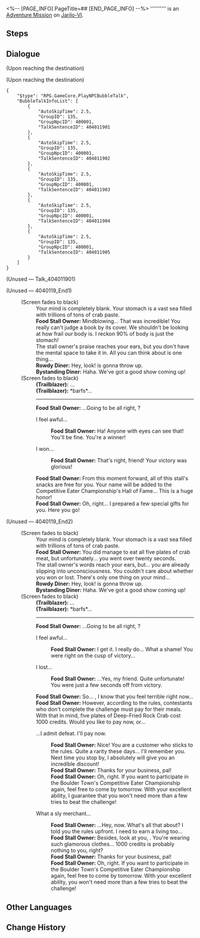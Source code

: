 <%-- [PAGE_INFO]
PageTitle=##
[END_PAGE_INFO] --%>
{{Stub|Dialogue.}}
{{Mission Infobox
|id            = 4040119
|title         = 
|image         = <!--Mission .png-->
|type          = Adventure
|event_name    = 
|chapter       = 
|requirements  = [[Trailblaze Mission]] ''[[Lingering Shadows]]'' completed
|summary       = <!--official mission summary from Fate's Atlas-->
|characters    = Bystanding Diner; Food Stall Owner; Rowdy Diner; Trailblazer
|startLocation = [[Jarilo-VI]] - [[Boulder Town]]
|world         = Jarilo-VI
|area          = Boulder Town
|prev          = 
|next          = 
|rewards       = Shield (Item)*20; Diet Fried Rice*1
}}
'''''''''' is an [[Adventure Mission]] on [[Jarilo-VI]].

==Steps==


<!--
==Gameplay Notes==

--><!--
==Trial Character==

-->
==Dialogue==
{{Stub Dialogue}}
;(Upon reaching the destination)

;(Upon reaching the destination)
<pre>{
	"$type": "RPG.GameCore.PlayNPCBubbleTalk",
	"BubbleTalkInfoList": [
		{
			"AutoSkipTime": 2.5,
			"GroupID": 135,
			"GroupNpcID": 400001,
			"TalkSentenceID": 404011901
		},
		{
			"AutoSkipTime": 2.5,
			"GroupID": 135,
			"GroupNpcID": 400001,
			"TalkSentenceID": 404011902
		},
		{
			"AutoSkipTime": 2.5,
			"GroupID": 135,
			"GroupNpcID": 400001,
			"TalkSentenceID": 404011903
		},
		{
			"AutoSkipTime": 2.5,
			"GroupID": 135,
			"GroupNpcID": 400001,
			"TalkSentenceID": 404011904
		},
		{
			"AutoSkipTime": 2.5,
			"GroupID": 135,
			"GroupNpcID": 400001,
			"TalkSentenceID": 404011905
		}
	]
}</pre>
;(Unused &mdash; Talk_404011901)


;(Unused &mdash; 4040119_End1)
:<!--0.5-second delay-->
:;(Screen fades to black)
::Your mind is completely blank. Your stomach is a vast sea filled with trillions of tons of crab paste.
::'''Food Stall Owner:''' Mindblowing... That was incredible! You really can't judge a book by its cover. We shouldn't be looking at how frail our {{MC|f=gal's|m=dude's}} body is. I reckon 90% of {{MC|f=her|m=his}} body is just the stomach!
::The stall owner's praise reaches your ears, but you don't have the mental space to take it in. All you can think about is one thing...
::'''Rowdy Diner:''' Hey, look! {{MC|f=She|m=He}} is gonna throw up.
::'''Bystanding Diner:''' Haha. We've got a good show coming up!
:;(Screen fades to black)
::'''(Trailblazer):''' ...
::'''(Trailblazer):''' *barfs*...
::----
::'''Food Stall Owner:''' ...Going to be all right, {{MC|f=sister|m=brother}}?
::{{DIcon|Arrow}} I feel awful...
:::'''Food Stall Owner:''' Ha! Anyone with eyes can see that! You'll be fine. You're a winner!
::{{DIcon|Arrow}} I won...
:::'''Food Stall Owner:''' That's right, friend! Your victory was glorious!
::'''Food Stall Owner:''' From this moment forward, all of this stall's snacks are free for you. Your name will be added to the Competitive Eater Championship's Hall of Fame... This is a huge honor!
::'''Food Stall Owner:''' Oh, right... I prepared a few special gifts for you. Here you go!
::<!--0.5-second delay-->

;(Unused &mdash; 4040119_End2)
:<!--0.5-second delay-->
:;(Screen fades to black)
::Your mind is completely blank. Your stomach is a vast sea filled with trillions of tons of crab paste.
::'''Food Stall Owner:''' You did manage to eat all five plates of crab meat, but unfortunately... you went over twenty seconds.
::The stall owner's words reach your ears, but... you are already slipping into unconsciousness. You couldn't care about whether you won or lost. There's only one thing on your mind...
::'''Rowdy Diner:''' Hey, look! {{MC|f=She|m=He}} is gonna throw up.
::'''Bystanding Diner:''' Haha. We've got a good show coming up!
:;(Screen fades to black)
::'''(Trailblazer):''' ...
::'''(Trailblazer):''' *barfs*...
::----
::'''Food Stall Owner:''' ...Going to be all right, {{MC|f=sister|m=brother}}?
::{{DIcon|Arrow}} I feel awful...
:::'''Food Stall Owner:''' I get it. I really do... What a shame! You were right on the cusp of victory...
::{{DIcon|Arrow}} I lost...
:::'''Food Stall Owner:''' ...Yes, my friend. Quite unfortunate! You were just a few seconds off from victory.
::'''Food Stall Owner:''' So... {{MC|f=sister|m=brother}}, I know that you feel terrible right now...
::'''Food Stall Owner:''' However, according to the rules, contestants who don't complete the challenge must pay for their meals. With that in mind, five plates of Deep-Fried Rock Crab cost 1000 credits. Would you like to pay now, or...
::{{DIcon|Arrow}} ...I admit defeat. I'll pay now.
:::'''Food Stall Owner:''' Nice! You are a customer who sticks to the rules. Quite a rarity these days... I'll remember you. Next time you stop by, I absolutely will give you an incredible discount!
:::'''Food Stall Owner:''' Thanks for your business, pal!
:::'''Food Stall Owner:''' Oh, right. If you want to participate in the Boulder Town's Competitive Eater Championship again, feel free to come by tomorrow. With your excellent ability, I guarantee that you won't need more than a few tries to beat the challenge!
::{{DIcon|Arrow}} What a sly merchant...
:::'''Food Stall Owner:''' ...Hey, now. What's all that about? I told you the rules upfront. I need to earn a living too...
:::'''Food Stall Owner:''' Besides, look at you, {{MC|f=sister|m=brother}}. You're wearing such glamorous clothes... 1000 credits is probably nothing to you, right?
:::'''Food Stall Owner:''' Thanks for your business, pal!
:::'''Food Stall Owner:''' Oh, right. If you want to participate in the Boulder Town's Competitive Eater Championship again, feel free to come by tomorrow. With your excellent ability, you won't need more than a few tries to beat the challenge!
{{Dialogue End}}

==Other Languages==
{{Other Languages
|en   = 
|zhs  = 
|zht  = 
|ja   = 
|ko   = 
|es   = 
|fr   = 
|ru   = 
|th   = 
|vi   = 
|de   = 
|id   = 
|pt   = 
}}

==Change History==
{{Change History|1.0}}
